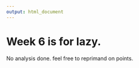 ```yaml
---
output: html_document
---
```


# Week 6 is for lazy.

No analysis done. feel free to reprimand on points.